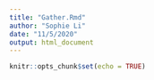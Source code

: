```yaml
---
title: "Gather.Rmd"
author: "Sophie Li"
date: "11/5/2020"
output: html_document
---
```


```r
knitr::opts_chunk$set(echo = TRUE)
```

